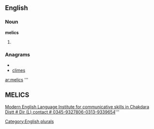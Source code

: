 ==English==

===Noun===
'''melics'''

# {{plural of|[[melic]]}}

===Anagrams===
* {{alphagram|ceilms}}
* [[climes#English|climes]]

[[Category:English plurals]]

[[ar:melics]]
'''
== MELICS ==
[[Modern English Language Institute for communicative skills in Chakdara Distt # Dir (L) contact # 0345-9327806-0313-9339654]]'''